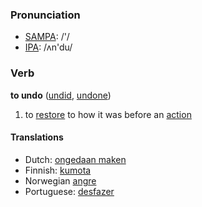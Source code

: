 === Pronunciation ===
*[[w:SAMPA|SAMPA]]: /'/
*[[w:IPA|IPA]]: /ʌn'du/

=== Verb ===

'''to undo''' ([[undid]], [[undone]])

# to [[restore]] to how it was before an [[action]]

==== Translations ====
*Dutch: [[ongedaan maken]]
*Finnish: [[kumota]]
*Norwegian [[:no:angre|angre]]
*Portuguese: [[desfazer]]